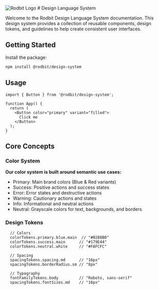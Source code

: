 
<Meta title="Introduction" />

<div style={{ textAlign: 'center' }}>
  <img src={Logo} alt="Rodbit Logo" width={400} />
# Design Language System
</div>

Welcome to the Rodbit Design Language System documentation. This design system provides a collection of reusable components, design tokens, and guidelines to help create consistent user interfaces.

## Getting Started

Install the package:

```bash
npm install @rodbit/design-system
```

## Usage

```tsx
import { Button } from '@rodbit/design-system';

function App() {
  return (
    <Button color="primary" variant="filled">
      Click me
    </Button>
  );
}
```

## Core Concepts

### Color System

**Our color system is built around semantic use cases:**

- Primary: Main brand colors (Blue & Red variants)
- Success: Positive actions and success states
- Error: Error states and destructive actions
- Warning: Cautionary actions and states
- Info: Informational and neutral actions
- Neutral: Grayscale colors for text, backgrounds, and borders

### Design Tokens

```tsx
  // Colors
  colorTokens.primary.blue.main  // "#0288B0"
  colorTokens.success.main      // "#179E44"
  colorTokens.neutral.white     // "#FAFCFC"

  // Spacing
  spacingTokens.spacing.md      // "16px"
  spacingTokens.borderRadius.sm // "8px"

  // Typography
  fontFamilyTokens.body         // "Roboto, sans-serif"
  spacingTokens.fontSizes.md    // "16px"
```
